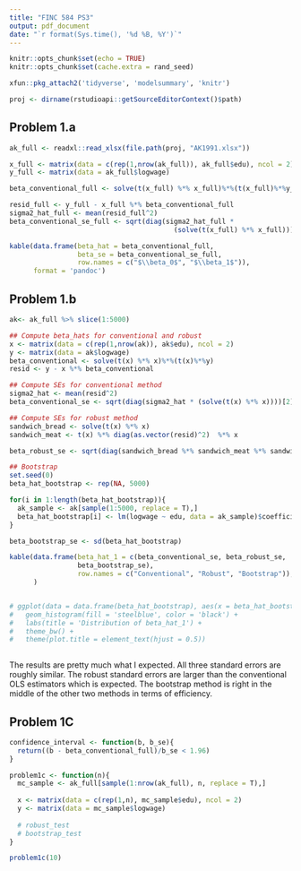 ```yaml
---
title: "FINC 584 PS3"
output: pdf_document
date: "`r format(Sys.time(), '%d %B, %Y')`"
---
```


```r
knitr::opts_chunk$set(echo = TRUE)
knitr::opts_chunk$set(cache.extra = rand_seed)

xfun::pkg_attach2('tidyverse', 'modelsummary', 'knitr')

proj <- dirname(rstudioapi::getSourceEditorContext()$path)
```

## Problem 1.a


```r

ak_full <- readxl::read_xlsx(file.path(proj, "AK1991.xlsx"))

x_full <- matrix(data = c(rep(1,nrow(ak_full)), ak_full$edu), ncol = 2)
y_full <- matrix(data = ak_full$logwage)

beta_conventional_full <- solve(t(x_full) %*% x_full)%*%(t(x_full)%*%y_full)

resid_full <- y_full - x_full %*% beta_conventional_full
sigma2_hat_full <- mean(resid_full^2)
beta_conventional_se_full <- sqrt(diag(sigma2_hat_full * 
                                         (solve(t(x_full) %*% x_full))))

kable(data.frame(beta_hat = beta_conventional_full, 
                 beta_se = beta_conventional_se_full,
                 row.names = c("$\\beta_0$", "$\\beta_1$")),
      format = 'pandoc')

```

## Problem 1.b


```r
ak<- ak_full %>% slice(1:5000)

## Compute beta_hats for conventional and robust
x <- matrix(data = c(rep(1,nrow(ak)), ak$edu), ncol = 2)
y <- matrix(data = ak$logwage)
beta_conventional <- solve(t(x) %*% x)%*%(t(x)%*%y)
resid <- y - x %*% beta_conventional

## Compute SEs for conventional method
sigma2_hat <- mean(resid^2)
beta_conventional_se <- sqrt(diag(sigma2_hat * (solve(t(x) %*% x))))[2]

## Compute SEs for robust method
sandwich_bread <- solve(t(x) %*% x)
sandwich_meat <- t(x) %*% diag(as.vector(resid)^2)  %*% x

beta_robust_se <- sqrt(diag(sandwich_bread %*% sandwich_meat %*% sandwich_bread))[2]

## Bootstrap
set.seed(0)
beta_hat_bootstrap <- rep(NA, 5000)

for(i in 1:length(beta_hat_bootstrap)){
  ak_sample <- ak[sample(1:5000, replace = T),]
  beta_hat_bootstrap[i] <- lm(logwage ~ edu, data = ak_sample)$coefficients['edu']
}

beta_bootstrap_se <- sd(beta_hat_bootstrap)

kable(data.frame(beta_hat_1 = c(beta_conventional_se, beta_robust_se, 
                 beta_bootstrap_se), 
                 row.names = c("Conventional", "Robust", "Bootstrap")), 
      )


# ggplot(data = data.frame(beta_hat_bootstrap), aes(x = beta_hat_bootstrap)) +
#   geom_histogram(fill = 'steelblue', color = 'black') +
#   labs(title = 'Distribution of beta_hat_1') +
#   theme_bw() +
#   theme(plot.title = element_text(hjust = 0.5)) 
  

```

The results are pretty much what I expected. All three standard errors are roughly similar. The robust standard errors are larger than the conventional OLS estimators which is expected. The bootstrap method is right in the middle of the other two methods in terms of efficiency.

## Problem 1C

```r

confidence_interval <- function(b, b_se){
  return((b - beta_conventional_full)/b_se < 1.96)
}

problem1c <- function(n){
  mc_sample <- ak_full[sample(1:nrow(ak_full), n, replace = T),]
  
  x <- matrix(data = c(rep(1,n), mc_sample$edu), ncol = 2)
  y <- matrix(data = mc_sample$logwage)
    
  # robust_test
  # bootstrap_test
}

problem1c(10)

```


